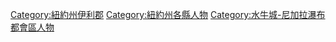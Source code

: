 [[Category:紐約州伊利郡|Category:紐約州伊利郡]]
[[Category:紐約州各縣人物|Category:紐約州各縣人物]]
[[Category:水牛城-尼加拉瀑布都會區人物|Category:水牛城-尼加拉瀑布都會區人物]]